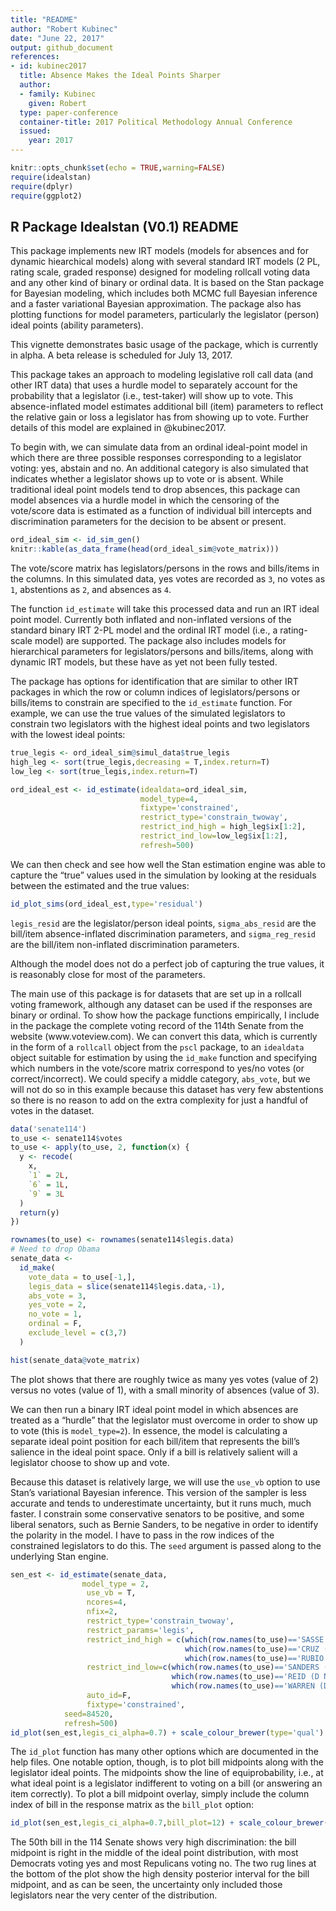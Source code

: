 ```yaml
---
title: "README"
author: "Robert Kubinec"
date: "June 22, 2017"
output: github_document
references:
- id: kubinec2017
  title: Absence Makes the Ideal Points Sharper
  author:
  - family: Kubinec
    given: Robert
  type: paper-conference
  container-title: 2017 Political Methodology Annual Conference
  issued:
    year: 2017
---
```


```r
knitr::opts_chunk$set(echo = TRUE,warning=FALSE)
require(idealstan)
require(dplyr)
require(ggplot2)
```

## R Package Idealstan (V0.1) README

This package implements new IRT models (models for absences and for dynamic hiearchical models) along with several standard IRT models (2 PL, rating scale, graded response) designed for modeling rollcall voting data and any other kind of binary or ordinal data. It is based on the Stan package for Bayesian modeling, which includes both MCMC full Bayesian inference and a faster variational Bayesian approximation. The package also has plotting functions for model parameters, particularly the legislator (person) ideal points (ability parameters).

This vignette demonstrates basic usage of the package, which is currently in alpha. A beta release is scheduled for July 13, 2017. 

This package takes an approach to modeling legislative roll call data (and other IRT data) that uses a hurdle model to separately account for the probability that a legislator (i.e., test-taker) will show up to vote. This absence-inflated model estimates additional bill (item) parameters to reflect the relative gain or loss a legislator has from showing up to vote. Further details of this model are explained in @kubinec2017.

To begin with, we can simulate data from an ordinal ideal-point model in which there are three possible responses corresponding to a legislator voting: yes, abstain and no. An additional category is also simulated that indicates whether a legislator shows up to vote or is absent. While traditional ideal point models tend to drop absences, this package can model absences via a hurdle model in which the censoring of the vote/score data is estimated as a function of individual bill intercepts and discrimination parameters for the decision to be absent or present.

```r

ord_ideal_sim <- id_sim_gen()
knitr::kable(as_data_frame(head(ord_ideal_sim@vote_matrix)))
```

The vote/score matrix has legislators/persons in the rows and bills/items in the columns. In this simulated data, yes votes are recorded as `3`, no votes as `1`, abstentions as `2`, and absences as `4`. 

The function `id_estimate` will take this processed data and run an IRT ideal point model. Currently both inflated and non-inflated versions of the standard binary IRT 2-PL model and the ordinal IRT model (i.e., a rating-scale model) are supported. The package also includes models for hierarchical parameters for legislators/persons and bills/items, along with dynamic IRT models, but these have as yet not been fully tested.

The package has options for identification that are similar to other IRT packages in which the row or column indices of legislators/persons or bills/items to constrain are specified to the `id_estimate` function. For example, we can use the true values of the simulated legislators to constrain two legislators with the highest ideal points and two legislators with the lowest ideal points:

```r
true_legis <- ord_ideal_sim@simul_data$true_legis
high_leg <- sort(true_legis,decreasing = T,index.return=T)
low_leg <- sort(true_legis,index.return=T)

ord_ideal_est <- id_estimate(idealdata=ord_ideal_sim,
                             model_type=4,
                             fixtype='constrained',
                             restrict_type='constrain_twoway',
                             restrict_ind_high = high_leg$ix[1:2],
                             restrict_ind_low=low_leg$ix[1:2],
                             refresh=500)
```

We can then check and see how well the Stan estimation engine was able to capture the "true" values used in the simulation by looking at the residuals between the estimated and the true values:

```r
id_plot_sims(ord_ideal_est,type='residual')
```

`legis_resid` are the legislator/person ideal points, `sigma_abs_resid` are the bill/item absence-inflated discrimination parameters, and `sigma_reg_resid` are the bill/item non-inflated discrimination parameters.

Although the model does not do a perfect job of capturing the true values, it is reasonably close for most of the parameters.

The main use of this package is for datasets that are set up in a rollcall voting framework, although any dataset can be used if the responses are binary or ordinal. To show how the package functions empirically, I include in the package the complete voting record of the 114th Senate from the website (www.voteview.com). We can convert this data, which is currently in the form of a `rollcall` object from the `pscl` package, to an `idealdata` object suitable for estimation by using the `id_make` function and specifying which numbers in the vote/score matrix correspond to yes/no votes (or correct/incorrect). We could specify a middle category, `abs_vote`, but we will not do so in this example because this dataset has very few abstentions so there is no reason to add on the extra complexity for just a handful of votes in the dataset. 

```r

data('senate114')
to_use <- senate114$votes
to_use <- apply(to_use, 2, function(x) {
  y <- recode(
    x,
    `1` = 2L,
    `6` = 1L,
    `9` = 3L
  )
  return(y)
})

rownames(to_use) <- rownames(senate114$legis.data)
# Need to drop Obama
senate_data <-
  id_make(
    vote_data = to_use[-1,],
    legis_data = slice(senate114$legis.data,-1),
    abs_vote = 3,
    yes_vote = 2,
    no_vote = 1,
    ordinal = F,
    exclude_level = c(3,7)
  )

hist(senate_data@vote_matrix)

```

The plot shows that there are roughly twice as many yes votes (value of 2) versus no votes (value of 1), with a small minority of absences (value of 3).

We can then run a binary IRT ideal point model in which absences are treated as a "hurdle" that the legislator must overcome in order to show up to vote (this is `model_type=2`). In essence, the model is calculating a separate ideal point position for each bill/item that represents the bill's salience in the ideal point space. Only if a bill is relatively salient will a legislator choose to show up and vote.

Because this dataset is relatively large, we will use the `use_vb` option to use Stan's variational Bayesian inference. This version of the sampler is less accurate and tends to underestimate uncertainty, but it runs much, much faster. I constrain some conservative senators to be positive, and some liberal senators, such as Bernie Sanders, to be negative in order to identify the polarity in the model. I have to pass in the row indices of the constrained legislators to do this. The `seed` argument is passed along to the underlying Stan engine.

```r
sen_est <- id_estimate(senate_data,
                model_type = 2,
                 use_vb = T,
                 ncores=4,
                 nfix=2,
                 restrict_type='constrain_twoway',
                 restrict_params='legis',
                 restrict_ind_high = c(which(row.names(to_use)=='SASSE (R NE)'),
                                       which(row.names(to_use)=='CRUZ (R TX)'),
                                       which(row.names(to_use)=='RUBIO (R FL)')),
                 restrict_ind_low=c(which(row.names(to_use)=='SANDERS (Indep VT)'),
                                    which(row.names(to_use)=='REID (D NV)'),
                                    which(row.names(to_use)=='WARREN (D MA)')),
                 auto_id=F,
                 fixtype='constrained',
            seed=84520,
            refresh=500)
id_plot(sen_est,legis_ci_alpha=0.7) + scale_colour_brewer(type='qual')
```

The `id_plot` function has many other options which are documented in the help files. One notable option, though, is to plot bill midpoints along with the legislator ideal points. The midpoints show the line of equiprobability, i.e., at what ideal point is a legislator indifferent to voting on a bill (or answering an item correctly). To plot a bill midpoint overlay, simply include the column index of bill in the response matrix as the `bill_plot` option:

```r
id_plot(sen_est,legis_ci_alpha=0.7,bill_plot=12) + scale_colour_brewer(type='qual')
```

The 50th bill in the 114 Senate shows very high discrimination: the bill midpoint is right in the middle of the ideal point distribution, with most Democrats voting yes and most Repulicans voting no. The two rug lines at the bottom of the plot show the high density posterior interval for the bill midpoint, and as can be seen, the uncertainty only included those legislators near the very center of the distribution.